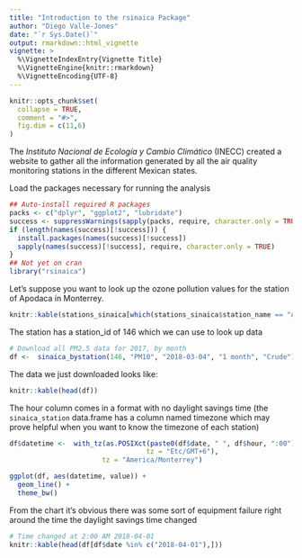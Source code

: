 ```yaml
---
title: "Introduction to the rsinaica Package"
author: "Diego Valle-Jones"
date: "`r Sys.Date()`"
output: rmarkdown::html_vignette
vignette: >
  %\VignetteIndexEntry{Vignette Title}
  %\VignetteEngine{knitr::rmarkdown}
  %\VignetteEncoding{UTF-8}
---
```


```r
knitr::opts_chunk$set(
  collapse = TRUE,
  comment = "#>",
  fig.dim = c(11,6)
)
```

The *Instituto Nacional de Ecología y Cambio Climático* (INECC) created a
website to gather all the information generated by all the air quality
monitoring stations in the different Mexican states.

Load the packages necessary for running the analysis

```r
## Auto-install required R packages
packs <- c("dplyr", "ggplot2", "lubridate")
success <- suppressWarnings(sapply(packs, require, character.only = TRUE))
if (length(names(success)[!success])) {
  install.packages(names(success)[!success])
  sapply(names(success)[!success], require, character.only = TRUE)
}
## Not yet on cran
library("rsinaica")
```

Let's suppose you want to look up the ozone pollution values for the station of
Apodaca in Monterrey.


```r
knitr::kable(stations_sinaica[which(stations_sinaica$station_name == "Apodaca"),])
```

The station has a station_id of 146 which we can use to look up data

```r
# Download all PM2.5 data for 2017, by month
df <-  sinaica_bystation(146, "PM10", "2018-03-04", "1 month", "Crude")
```

The data we just downloaded looks like:

```r
knitr::kable(head(df))
```

The hour column comes in a format with no daylight savings time
(the `sinaica_station` data.frame has a 
column named timezone which may prove helpful when you want to know the
timezone of each station)

```r
df$datetime <-  with_tz(as.POSIXct(paste0(df$date, " ", df$hour, ":00"), 
                                  tz = "Etc/GMT+6"),
                       tz = "America/Monterrey")

ggplot(df, aes(datetime, value)) +
  geom_line() +
  theme_bw()
```

From the chart it's obvious there was some sort of equipment failure right around the time
the daylight savings time changed

```r
# Time changed at 2:00 AM 2018-04-01
knitr::kable(head(df[df$date %in% c("2018-04-01"),]))
```
